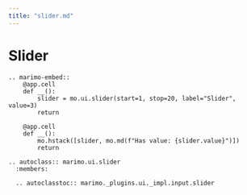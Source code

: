 ```yaml
---
title: "slider.md"
---
```


# Slider

```{eval-rst}
.. marimo-embed::
    @app.cell
    def __():
        slider = mo.ui.slider(start=1, stop=20, label="Slider", value=3)
        return

    @app.cell
    def __():
        mo.hstack([slider, mo.md(f"Has value: {slider.value}")])
        return
```

```{eval-rst}
.. autoclass:: marimo.ui.slider
  :members:

  .. autoclasstoc:: marimo._plugins.ui._impl.input.slider
```
